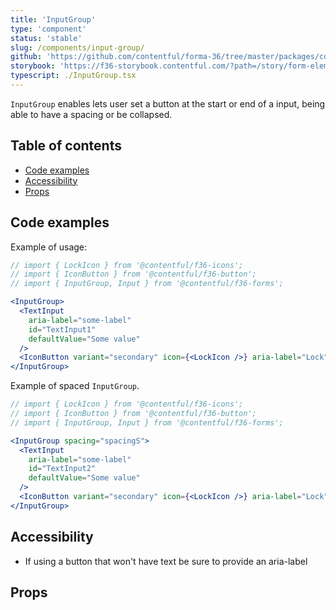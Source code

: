 ```yaml
---
title: 'InputGroup'
type: 'component'
status: 'stable'
slug: /components/input-group/
github: 'https://github.com/contentful/forma-36/tree/master/packages/components/forms/src/input-group'
storybook: 'https://f36-storybook.contentful.com/?path=/story/form-elements-inputgroup--basic'
typescript: ./InputGroup.tsx
---
```


`InputGroup` enables lets user set a button at the start or end of a input, being able to have a spacing or be collapsed.

## Table of contents

- [Code examples](#code-examples)
- [Accessibility](#accessibility)
- [Props](#props)

## Code examples

Example of usage:

```jsx
// import { LockIcon } from '@contentful/f36-icons';
// import { IconButton } from '@contentful/f36-button';
// import { InputGroup, Input } from '@contentful/f36-forms';

<InputGroup>
  <TextInput
    aria-label="some-label"
    id="TextInput1"
    defaultValue="Some value"
  />
  <IconButton variant="secondary" icon={<LockIcon />} aria-label="Lock" />
</InputGroup>
```

Example of spaced `InputGroup`.

```jsx
// import { LockIcon } from '@contentful/f36-icons';
// import { IconButton } from '@contentful/f36-button';
// import { InputGroup, Input } from '@contentful/f36-forms';

<InputGroup spacing="spacingS">
  <TextInput
    aria-label="some-label"
    id="TextInput2"
    defaultValue="Some value"
  />
  <IconButton variant="secondary" icon={<LockIcon />} aria-label="Lock" />
</InputGroup>
```

## Accessibility

- If using a button that won't have text be sure to provide an aria-label

## Props

<Props of="InputGroup" />
